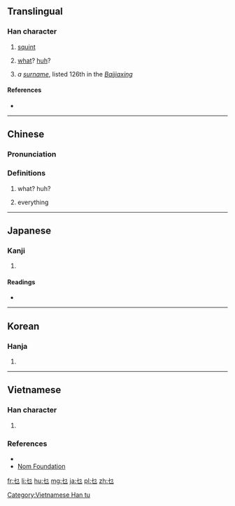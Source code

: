 ==Translingual==

===Han character===
{{Han char|rn=5|rad=乙|as=01|sn=2|four=47712|canj=PN,PS,XPN}}

# [[squint]]
# {{label|zh|Cantonese}} [[what]]? [[huh]]? {{gloss|interrogative words}}
# ''a [[surname]]'', listed 126th in the ''[[:w:Baijiaxing|Baijiaxing]]''

====References====
* {{Han ref|kx=0083.180|dkj=00166|dj=0168.010|hdz=10049.090|uh=4E5C|ud=20060|bh=C941|bd=51521}}

----

==Chinese==
{{zh-forms}}

===Pronunciation===
{{zh-pron
|m=miē,niè
|c=mat1,me1,me2,me5,mi1,ne6
|mc=y
|oc=y
|ma=
|cat=v,intj,pn
}}

===Definitions===

# {{label|zh|Cantonese}} what? huh?
# {{label|zh|Cantonese}} everything

----

==Japanese==

===Kanji===
{{ja-kanji|grade=|rs=乙01}}

# {{defn|lang=ja|sort=乙01}}

====Readings====
* {{ja-readings|on=[[ば]] (ba), [[め]] (me)|kun=[[やぶにらみ]] (yabunirami)}}

----

==Korean==

===Hanja===
{{ko-hanja|hangeul=먀|rv=mya|mr=mya}}

# {{defn|lang=ko|sort=乙01}}

----

==Vietnamese==

===Han character===
{{vi-readings|rs=乙01| hanviet = mã, niết, niệt, khiết, mễ|nom=khiết, mã}}

# {{defn|lang=vi|sort=乙01}}

===References===
* {{R:WinVNKey:Lê Sơn Thanh}}
*[http://nomfoundation.org/common/nom_details.php?codepoint=4e5c Nom Foundation]

[[Category:Vietnamese Han tu]]

[[fr:乜]]
[[li:乜]]
[[hu:乜]]
[[mg:乜]]
[[ja:乜]]
[[pl:乜]]
[[zh:乜]]